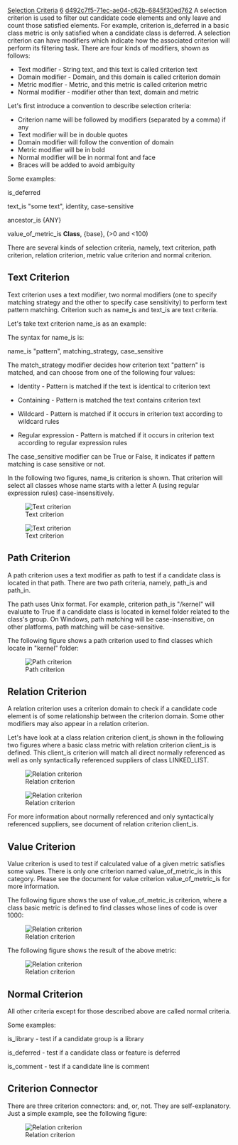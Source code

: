 [[Property:title|Selection Criteria]]
[[Property:weight|6]]
[[Property:uuid|d492c7f5-71ec-ae04-c62b-6845f30ed762]]
A selection criterion is used to filter out candidate code elements and only leave and count those satisfied elements. For example, criterion is_deferred in a basic class metric is only satisfied when a candidate class is deferred. A selection criterion can have modifiers which indicate how the associated criterion will perform its filtering task. There are four kinds of modifiers, shown as follows:
*  Text modifier - String text, and this text is called criterion text 
*  Domain modifier - Domain, and this domain is called criterion domain 
*  Metric modifier - Metric, and this metric is called criterion metric 
*  Normal modifier - modifier other than text, domain and metric 

Let's first introduce a convention to describe selection criteria:
*  Criterion name will be followed by modifiers (separated by a comma) if any 
*  Text modifier will be in double quotes 
*  Domain modifier will follow the convention of domain 
*  Metric modifier will be in bold 
*  Normal modifier will be in normal font and face 
*  Braces will be added to avoid ambiguity 

Some examples:

is_deferred

text_is "some text", identity, case-sensitive

ancestor_is {<eiffel>ANY</eiffel>}

value_of_metric_is '''Class''', {base}, (>0 and <100)

There are several kinds of selection criteria, namely, text criterion, path criterion, relation criterion, metric value criterion and normal criterion.

==Text Criterion==

Text criterion uses a text modifier, two normal modifiers (one to specify matching strategy and the other to specify case sensitivity) to perform text pattern matching. Criterion such as name_is and text_is are text criteria.

Let's take text criterion name_is as an example:

The syntax for name_is is:

name_is "pattern", matching_strategy, case_sensitive 

The match_strategy modifier decides how criterion text "pattern" is matched, and can choose from one of the following four values:
*  Identity - Pattern is matched if the text is identical to criterion text

*  Containing - Pattern is matched the text contains criterion text

*  Wildcard - Pattern is matched if it occurs in criterion text according to wildcard rules

*  Regular expression - Pattern is matched if it occurs in criterion text according to regular expression rules


The case_sensitive modifier can be True or False, it indicates if pattern matching is case sensitive or not.

In the following two figures, name_is criterion is shown. That criterion will select all classes whose name starts with a letter A (using regular expression rules) case-insensitively.

[[Image:selection-cri1|Text criterion]]  

[[Image:selection-cri2|Text criterion]]  

==Path Criterion==

A path criterion uses a text modifier as path to test if a candidate class is located in that path. There are two path criteria, namely, path_is and path_in.

The path uses Unix format. For example, criterion path_is "/kernel" will evaluate to True if a candidate class is located in kernel folder related to the class's group. On Windows, path matching will be case-insensitive, on other platforms, path matching will be case-sensitive.

The following figure shows a path criterion used to find classes which locate in "kernel" folder:

[[Image:selection-cri3|Path criterion]]  

==Relation Criterion==

A relation criterion uses a criterion domain to check if a candidate code element is of some relationship between the criterion domain. Some other modifiers may also appear in a relation criterion.

Let's have look at a class relation criterion client_is shown in the following two figures where a basic class metric with relation criterion client_is is defined. This client_is criterion will match all direct normally referenced as well as only syntactically referenced suppliers of class <eiffel>LINKED_LIST</eiffel>.

[[Image:selection-cri4|Relation criterion]]  

[[Image:selection-cri5|Relation criterion]]  

For more information about normally referenced and only syntactically referenced suppliers, see document of relation criterion client_is.

==Value Criterion==

Value criterion is used to test if calculated value of a given metric satisfies some values. There is only one criterion named value_of_metric_is in this category. Please see the document for value criterion value_of_metric_is for more information.

The following figure shows the use of value_of_metric_is criterion, where a class basic metric is defined to find classes whose lines of code is over 1000:

[[Image:selection-cri6|Relation criterion]]  

The following figure shows the result of the above metric:

[[Image:selection-cri7|Relation criterion]]  

==Normal Criterion==

All other criteria except for those described above are called normal criteria.

Some examples:

is_library - test if a candidate group is a library

is_deferred - test if a candidate class or feature is deferred

is_comment - test if a candidate line is comment

==Criterion Connector==

There are three criterion connectors: and, or, not. They are self-explanatory. Just a simple example, see the following figure:

[[Image:selection-cri8|Relation criterion]]  

{{seealso|<br/>
[[Domains|Domains]]  <br/>
[[Criterion References|Selection criterion reference]]  }}




